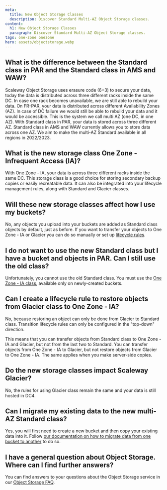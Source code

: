 ```yaml
---
meta:
  title: New Object Storage Classes
  description: Discover Standard Multi-AZ Object Storage classes.
content:
  h1: New Object Storage Classes
  paragraph: Discover Standard Multi-AZ Object Storage classes.
tags: one-zone onezone 
hero: assets/objectstorage.webp
---
```


## What is the difference between the Standard class in PAR and the Standard class in AMS and WAW?
Scaleway Object Storage uses erasure code  (6+3) to secure your data, today the data is distributed across three different racks inside the same DC. In case one rack becomes unavailable, we are still able to rebuild your data. 
On FR-PAR, your data is distributed across different Availability Zones (AZ). In case of DC failure we would still be able to rebuild your data and it would be accessible. This is the system we call multi AZ (one DC, in one AZ). 
With Standard class in PAR, your data is stored across three different AZ. Standard class in AMS and WAW currently allows you to store data across one AZ. We aim to make the multi-AZ Standard available in all regions in 2022/2023.

## What is the new storage class One Zone - Infrequent Access (IA)?
With One Zone - IA, your data is across three different racks inside the same DC. This storage class is a good choice for storing secondary backup copies or easily recreatable data. 
It can also be integrated into your lifecycle management rules, along with Standard and Glacier classes.

## Will these new storage classes affect how I use my buckets?
No, any objects you upload into your buckets are added as Standard class objects by default, just as before. If you want to transfer your objects to One Zone - IA or Glacier you can do so manually or set up [lifecycle rules](/storage/object/api-cli/lifecycle-rules-api/). 

## I do not want to use the new Standard class but I have a bucket and objects in PAR. Can I still use the old class?
Unfortunately, you cannot use the old Standard class. You must use the [One Zone - IA class](/storage/object/concepts/#storage-class), available only on newly-created buckets.

## Can I create a lifecycle rule to restore objects from Glacier class to One Zone - IA?
No, because restoring an object can only be done from Glacier to Standard class. Transition lifecycle rules can only be configured in the "top-down" direction. 

This means that you can transfer objects from Standard class to One Zone - IA and Glacier, but not from the last two to Standard. You can transfer objects from One Zone - IA to Glacier, but not restore objects from Glacier to One Zone - IA. The same applies when you make server-side copies. 

<Lightbox src="scaleway-schema-life-cycle-object-storage.webp" alt="" />

## Do the new storage classes impact Scaleway Glacier?
No, the rules for using Glacier class remain the same and your data is still hosted in DC4.

## Can I migrate my existing data to the new multi-AZ Standard class?
Yes, you will first need to create a new bucket and then copy your existing data into it. Follow [our documentation on how to migrate data from one bucket to another](/storage/object/api-cli/migrating-buckets) to do so. 

## I have a general question about Object Storage. Where can I find further answers?
You can find answers to your questions about the Object Storage service in our [Object Storage FAQ](/faq/objectstorage/).